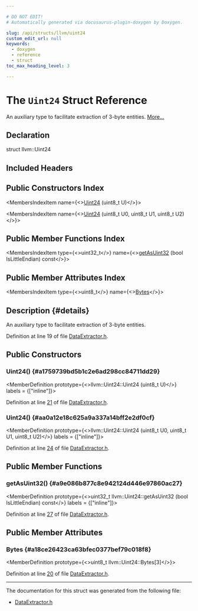 ```yaml
---

# DO NOT EDIT!
# Automatically generated via docusaurus-plugin-doxygen by Doxygen.

slug: /api/structs/llvm/uint24
custom_edit_url: null
keywords:
  - doxygen
  - reference
  - struct
toc_max_heading_level: 3

---
```





# The `Uint24` Struct Reference

<DoxygenPage pluginConfig={pluginConfig}>

An auxiliary type to facilitate extraction of 3-byte entities. <a href="#details">More...</a>

## Declaration

<CodeBlock>struct llvm::Uint24</CodeBlock>

## Included Headers

<IncludesList>
<IncludesListItem
  filePath="llvm/Support/DataExtractor.h"
  permalink="/docs/api/files/include/include/llvm/include/llvm/support/dataextractor-h"
  isLocal="true" />
</IncludesList>

## Public Constructors Index

<MembersIndex>

<MembersIndexItem
  name={<><a href="#a1759739bd5b1c2e6ad298cc84711dd29">Uint24</a> (uint8&#95;t U)</>}>
</MembersIndexItem>

<MembersIndexItem
  name={<><a href="#aa0a12e18c625a9a337a14bff2e2df0cf">Uint24</a> (uint8&#95;t U0, uint8&#95;t U1, uint8&#95;t U2)</>}>
</MembersIndexItem>

</MembersIndex>

## Public Member Functions Index

<MembersIndex>

<MembersIndexItem
  type={<>uint32&#95;t</>}
  name={<><a href="#a9e086b877c8e942124d446e97860ac27">getAsUint32</a> (bool IsLittleEndian) const</>}>
</MembersIndexItem>

</MembersIndex>

## Public Member Attributes Index

<MembersIndex>

<MembersIndexItem
  type={<>uint8&#95;t</>}
  name={<><a href="#a18ce26423ca63bfec0377bef79c018f8">Bytes</a></>}>
</MembersIndexItem>

</MembersIndex>

## Description {#details}

An auxiliary type to facilitate extraction of 3-byte entities.

Definition at line 19 of file <a href="/docs/api/files/include/include/llvm/include/llvm/support/dataextractor-h">DataExtractor.h</a>.

<SectionDefinition>

## Public Constructors

### Uint24() {#a1759739bd5b1c2e6ad298cc84711dd29}

<MemberDefinition
  prototype={<>llvm::Uint24::Uint24 (uint8&#95;t U)</>}
  labels = {["inline"]}>

Definition at line <a href="/docs/api/files/include/include/llvm/include/llvm/support/dataextractor-h/#l00021">21</a> of file <a href="/docs/api/files/include/include/llvm/include/llvm/support/dataextractor-h">DataExtractor.h</a>.
</MemberDefinition>

### Uint24() {#aa0a12e18c625a9a337a14bff2e2df0cf}

<MemberDefinition
  prototype={<>llvm::Uint24::Uint24 (uint8&#95;t U0, uint8&#95;t U1, uint8&#95;t U2)</>}
  labels = {["inline"]}>

Definition at line <a href="/docs/api/files/include/include/llvm/include/llvm/support/dataextractor-h/#l00024">24</a> of file <a href="/docs/api/files/include/include/llvm/include/llvm/support/dataextractor-h">DataExtractor.h</a>.
</MemberDefinition>

</SectionDefinition>

<SectionDefinition>

## Public Member Functions

### getAsUint32() {#a9e086b877c8e942124d446e97860ac27}

<MemberDefinition
  prototype={<>uint32&#95;t llvm::Uint24::getAsUint32 (bool IsLittleEndian) const</>}
  labels = {["inline"]}>

Definition at line <a href="/docs/api/files/include/include/llvm/include/llvm/support/dataextractor-h/#l00027">27</a> of file <a href="/docs/api/files/include/include/llvm/include/llvm/support/dataextractor-h">DataExtractor.h</a>.
</MemberDefinition>

</SectionDefinition>

<SectionDefinition>

## Public Member Attributes

### Bytes {#a18ce26423ca63bfec0377bef79c018f8}

<MemberDefinition
  prototype={<>uint8&#95;t llvm::Uint24::Bytes&#91;3&#93;</>}>

Definition at line <a href="/docs/api/files/include/include/llvm/include/llvm/support/dataextractor-h/#l00020">20</a> of file <a href="/docs/api/files/include/include/llvm/include/llvm/support/dataextractor-h">DataExtractor.h</a>.
</MemberDefinition>

</SectionDefinition>

<hr/>

The documentation for this struct was generated from the following file:

<ul>
<li><a href="/docs/api/files/include/include/llvm/include/llvm/support/dataextractor-h">DataExtractor.h</a></li>
</ul>

</DoxygenPage>
